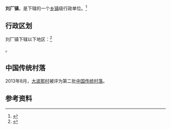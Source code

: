{{中国乡级行政区|53/29/23/106/000
|位置图文件名 = 刘厂镇位置图.svg
|位置图描述 = 刘厂镇在祥云县的位置
|政府驻地 = 大波那街
|总面积 = 90.12平方千米
|总人口 = 29,903<ref name=":1">{{Cite web|title=祥云县第七次全国人口普查主要数据公报|url=https://mp.weixin.qq.com/s/9vHFNE0PhcZ95fSjDic6RA|access-date=2022-01-07|date=2021-07-02|publisher=祥云时讯|archive-date=2022-06-15|archive-url=https://web.archive.org/web/20220615060335/https://mp.weixin.qq.com/s/9vHFNE0PhcZ95fSjDic6RA|dead-url=no}}</ref>
|总人口年份 = 2020
|GDP = 18.4亿元<ref>{{Cite web |date=2022-01-21 |title=刘厂镇 |url=http://wcms.dali.gov.cn:8011/xyxrmzf/c103649/202201/69e8d7954e5746b49e77cb5a700c612b.shtml |website=祥云县人民政府 |access-date=2022-06-15}}</ref>
|GDP年份 = 2021
|邮政编码 = 672107
}}

'''刘厂镇'''，是{{PRC admin/fullname|53/29/23/106/000|3}}下辖的一个[[乡镇|乡镇]]级行政单位。<ref>{{PRC admin/ref sgc|{{PRC admin/parent|53/29/23/106/000}}}}</ref>

== 行政区划 ==

刘厂镇下辖以下地区：<ref>{{PRC admin/ref sgc|53/29/23/106/000}}</ref>

{{PRC admin/children|53/29/23/106/000}}。

==中国传统村落==
2013年8月，[[大波那村|大波那村]]被评为第二批[[中国传统村落|中国传统村落]]。

== 参考资料 ==

{{reflist}}

{{行政区划小作品}}
{{PRC admin/navcat|53/29/23/106/000}}